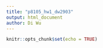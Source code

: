 ```yaml
---
title: "p8105_hw1_dw2903"
output: html_document
author: Di Wu
---
```


```r
knitr::opts_chunk$set(echo = TRUE)
```

